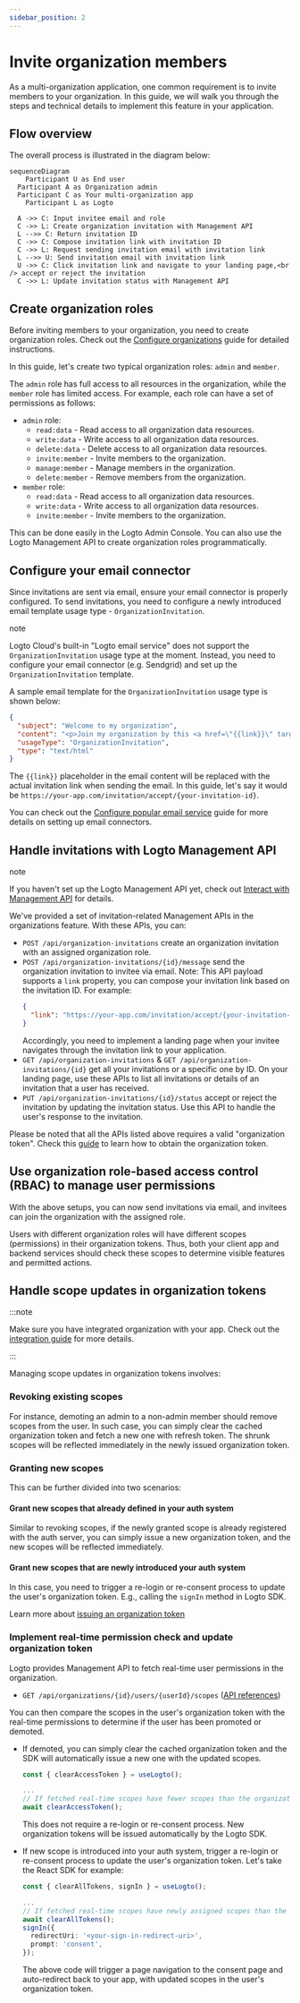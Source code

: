 ```yaml
---
sidebar_position: 2
---
```


# Invite organization members

As a multi-organization application, one common requirement is to invite members to your organization. In this guide, we will walk you through the steps and technical details to implement this feature in your application.

## Flow overview

The overall process is illustrated in the diagram below:

```mermaid
sequenceDiagram
	Participant U as End user
  Participant A as Organization admin
  Participant C as Your multi-organization app
	Participant L as Logto

  A ->> C: Input invitee email and role
  C ->> L: Create organization invitation with Management API
  L -->> C: Return invitation ID
  C ->> C: Compose invitation link with invitation ID
  C ->> L: Request sending invitation email with invitation link
  L -->> U: Send invitation email with invitation link
  U ->> C: Click invitation link and navigate to your landing page,<br /> accept or reject the invitation
  C ->> L: Update invitation status with Management API
```

## Create organization roles

Before inviting members to your organization, you need to create organization roles. Check out the [Configure organizations](https://docs.logto.io/docs/recipes/organizations/configuration/) guide for detailed instructions.

In this guide, let's create two typical organization roles: `admin` and `member`.

The `admin` role has full access to all resources in the organization, while the `member` role has limited access. For example, each role can have a set of permissions as follows:

- `admin` role:
  - `read:data` - Read access to all organization data resources.
  - `write:data` - Write access to all organization data resources.
  - `delete:data` - Delete access to all organization data resources.
  - `invite:member` - Invite members to the organization.
  - `manage:member` - Manage members in the organization.
  - `delete:member` - Remove members from the organization.
- `member` role:
  - `read:data` - Read access to all organization data resources.
  - `write:data` - Write access to all organization data resources.
  - `invite:member` - Invite members to the organization.

This can be done easily in the Logto Admin Console. You can also use the Logto Management API to create organization roles programmatically.

## Configure your email connector

Since invitations are sent via email, ensure your email connector is properly configured. To send invitations, you need to configure a newly introduced email template usage type - `OrganizationInvitation`.

note

Logto Cloud's built-in "Logto email service" does not support the `OrganizationInvitation` usage type at the moment. Instead, you need to configure your email connector (e.g. Sendgrid) and set up the `OrganizationInvitation` template.

A sample email template for the `OrganizationInvitation` usage type is shown below:

```json
{
  "subject": "Welcome to my organization",
  "content": "<p>Join my organization by this <a href=\"{{link}}\" target=\"_blank\">link</a>.</p>",
  "usageType": "OrganizationInvitation",
  "type": "text/html"
}
```

The `{{link}}` placeholder in the email content will be replaced with the actual invitation link when sending the email. In this guide, let's say it would be `https://your-app.com/invitation/accept/{your-invitation-id}`.

You can check out the [Configure popular email service](https://docs.logto.io/docs/recipes/configure-connectors/email-connector/configure-popular-email-service/) guide for more details on setting up email connectors.

## Handle invitations with Logto Management API

note

If you haven't set up the Logto Management API yet, check out [Interact with Management API](https://docs.logto.io/docs/recipes/interact-with-management-api/) for details.

We've provided a set of invitation-related Management APIs in the organizations feature. With these APIs, you can:

- `POST /api/organization-invitations` create an organization invitation with an assigned organization role.
- `POST /api/organization-invitations/{id}/message` send the organization invitation to invitee via email.
  Note: This API payload supports a `link` property, you can compose your invitation link based on the invitation ID. For example:
  ```json
  {
    "link": "https://your-app.com/invitation/accept/{your-invitation-id}"
  }
  ```
  Accordingly, you need to implement a landing page when your invitee navigates through the invitation link to your application.
- `GET /api/organization-invitations` & `GET /api/organization-invitations/{id}` get all your invitations or a specific one by ID.
  On your landing page, use these APIs to list all invitations or details of an invitation that a user has received.
- `PUT /api/organization-invitations/{id}/status` accept or reject the invitation by updating the invitation status.
  Use this API to handle the user's response to the invitation.

Please be noted that all the APIs listed above requires a valid "organization token". Check this [guide](https://docs.logto.io/docs/recipes/organizations/integration/#step-2-fetch-the-organization-token) to learn how to obtain the organization token.

## Use organization role-based access control (RBAC) to manage user permissions

With the above setups, you can now send invitations via email, and invitees can join the organization with the assigned role.

Users with different organization roles will have different scopes (permissions) in their organization tokens. Thus, both your client app and backend services should check these scopes to determine visible features and permitted actions.

## Handle scope updates in organization tokens

:::note

Make sure you have integrated organization with your app. Check out the [integration guide](/authorization/protect-organization-resource/#integrate-organizations-with-your-app) for more details.

:::

Managing scope updates in organization tokens involves:

### Revoking existing scopes

For instance, demoting an admin to a non-admin member should remove scopes from the user. In such case, you can simply clear the cached organization token and fetch a new one with refresh token. The shrunk scopes will be reflected immediately in the newly issued organization token.

### Granting new scopes

This can be further divided into two scenarios:

#### Grant new scopes that already defined in your auth system

Similar to revoking scopes, if the newly granted scope is already registered with the auth server, you can simply issue a new organization token, and the new scopes will be reflected immediately.

#### Grant new scopes that are newly introduced your auth system

In this case, you need to trigger a re-login or re-consent process to update the user's organization token. E.g., calling the `signIn` method in Logto SDK.

Learn more about [issuing an organization token](/authorization/protect-organization-resource/#fetch-organization-token-for-a-user)

### Implement real-time permission check and update organization token

Logto provides Management API to fetch real-time user permissions in the organization.

- `GET /api/organizations/{id}/users/{userId}/scopes` ([API references](https://openapi.logto.io/operation/operation-listorganizationuserscopes))

You can then compare the scopes in the user's organization token with the real-time permissions to determine if the user has been promoted or demoted.

- If demoted, you can simply clear the cached organization token and the SDK will automatically issue a new one with the updated scopes.

  ```ts
  const { clearAccessToken } = useLogto();

  ...
  // If fetched real-time scopes have fewer scopes than the organization token scopes
  await clearAccessToken();
  ```

  This does not require a re-login or re-consent process. New organization tokens will be issued automatically by the Logto SDK.

- If new scope is introduced into your auth system, trigger a re-login or re-consent process to update the user's organization token. Let's take the React SDK for example:

  ```ts
  const { clearAllTokens, signIn } = useLogto();

  ...
  // If fetched real-time scopes have newly assigned scopes than the organization token scopes
  await clearAllTokens();
  signIn({
    redirectUri: '<your-sign-in-redirect-uri>',
    prompt: 'consent',
  });
  ```

  The above code will trigger a page navigation to the consent page and auto-redirect back to your app, with updated scopes in the user's organization token.
